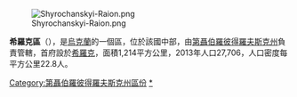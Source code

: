 [[Image:Shyrochanskyi-Raion.png|right]]

{{Coord|47|41|8|N|33|11|10|E|display=title}}

'''希羅克區'''（{{lang-uk|Широківський район}}），是[[烏克蘭|烏克蘭]]的一個區，位於該國中部，由[[第聶伯羅彼得羅夫斯克州|第聶伯羅彼得羅夫斯克州]]負責管轄，首府設於[[希羅克_(第聶伯羅彼得羅夫斯克州)|希羅克]]，面積1,214平方公里，2013年人口27,706，人口密度每平方公里22.8人。

{{DEFAULTSORT:Широківський район}}
[[Category:第聶伯羅彼得羅夫斯克州區份|Category:第聶伯羅彼得羅夫斯克州區份]]
[[Category:希羅克區|*]]

{{Dnipropetrovsk-geo-stub}}